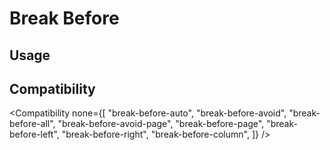
# Break Before

## Usage

<Usage />

## Compatibility

<Compatibility
  none={[
    "break-before-auto",
    "break-before-avoid",
    "break-before-all",
    "break-before-avoid-page",
    "break-before-page",
    "break-before-left",
    "break-before-right",
    "break-before-column",
  ]}
/>
